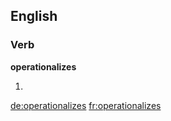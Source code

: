 ==English==

===Verb===
'''operationalizes'''

# {{en-third-person singular of|operationalize}}

[[de:operationalizes]]
[[fr:operationalizes]]